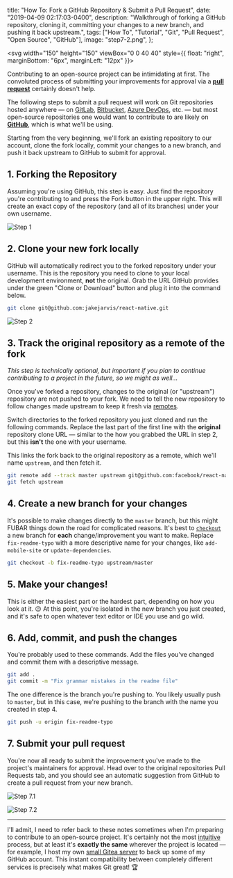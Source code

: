   title: "How To: Fork a GitHub Repository & Submit a Pull Request",
  date: "2019-04-09 02:17:03-0400",
  description:
    "Walkthrough of forking a GitHub repository, cloning it, committing your changes to a new branch, and pushing it back upstream.",
  tags: ["How To", "Tutorial", "Git", "Pull Request", "Open Source", "GitHub"],
  image: "step7-2.png",
};

<svg width="150" height="150" viewBox="0 0 40 40" style={{ float: "right", marginBottom: "6px", marginLeft: "12px" }}>
  <path d="M6.5 35v-4.8c0-5.4 4.3-9.7 9.7-9.7h7.6c5.4 0 9.7-4.3 9.7-9.7V6M6.5 32.5v-26" fill="none" stroke="#a3b7cc" />
  <path d="M6.5 10.5a4 4 0 110-8 4 4 0 010 8z" fill="#8bb7f0" />
  <path d="M6.5 3a3.5 3.5 0 110 7 3.5 3.5 0 010-7m0-1a4.5 4.5 0 100 9 4.5 4.5 0 000-9z" fill="#4e7ab5" />
  <path d="M33.5 10.5a4 4 0 110-8 4 4 0 010 8z" fill="#8bb7f0" />
  <path d="M33.5 3a3.5 3.5 0 110 7 3.5 3.5 0 010-7m0-1a4.5 4.5 0 100 9 4.5 4.5 0 000-9z" fill="#4e7ab5" />
  <g>
    <path d="M6.5 37.5a4 4 0 110-8 4 4 0 010 8z" fill="#8bb7f0" />
    <path d="M6.5 30a3.5 3.5 0 110 7 3.5 3.5 0 010-7m0-1a4.5 4.5 0 100 9 4.5 4.5 0 000-9z" fill="#4e7ab5" />
  </g>
</svg>

Contributing to an open-source project can be intimidating at first. The convoluted process of submitting your improvements for approval via a [**pull request**](https://help.github.com/en/articles/about-pull-requests) certainly doesn't help.

The following steps to submit a pull request will work on Git repositories hosted anywhere — on [GitLab](https://gitlab.com/), [Bitbucket](https://bitbucket.org/), [Azure DevOps](https://azure.microsoft.com/en-us/services/devops/repos/), etc. — but most open-source repositories one would want to contribute to are likely on [**GitHub**](https://github.com/), which is what we'll be using.

Starting from the very beginning, we'll fork an existing repository to our account, clone the fork locally, commit your changes to a new branch, and push it back upstream to GitHub to submit for approval.

## 1. Forking the Repository

Assuming you're using GitHub, this step is easy. Just find the repository you're contributing to and press the Fork button in the upper right. This will create an exact copy of the repository (and all of its branches) under your own username.

![Step 1](./step1.png)

## 2. Clone your new fork locally

GitHub will automatically redirect you to the forked repository under your username. This is the repository you need to clone to your local development environment, **not** the original. Grab the URL GitHub provides under the green "Clone or Download" button and plug it into the command below.

```bash
git clone git@github.com:jakejarvis/react-native.git
```

![Step 2](./step2.png)

## 3. Track the original repository as a remote of the fork

_This step is technically optional, but important if you plan to continue contributing to a project in the future, so we might as well..._

Once you've forked a repository, changes to the original (or "upstream") repository are not pushed to your fork. We need to tell the new repository to follow changes made upstream to keep it fresh via [remotes](https://git-scm.com/book/en/v2/Git-Basics-Working-with-Remotes).

Switch directories to the forked repository you just cloned and run the following commands. Replace the last part of the first line with the **original** repository clone URL — similar to the how you grabbed the URL in step 2, but this **isn't** the one with your username.

This links the fork back to the original repository as a remote, which we'll name `upstream`, and then fetch it.

```bash
git remote add --track master upstream git@github.com:facebook/react-native.git
git fetch upstream
```

## 4. Create a new branch for your changes

It's possible to make changes directly to the `master` branch, but this might FUBAR things down the road for complicated reasons. It's best to [`checkout`](https://git-scm.com/docs/git-checkout) a new branch for **each** change/improvement you want to make. Replace `fix-readme-typo` with a more descriptive name for your changes, like `add-mobile-site` or `update-dependencies`.

```bash
git checkout -b fix-readme-typo upstream/master
```

## 5. Make your changes!

This is either the easiest part or the hardest part, depending on how you look at it. 😉 At this point, you're isolated in the new branch you just created, and it's safe to open whatever text editor or IDE you use and go wild.

## 6. Add, commit, and push the changes

You're probably used to these commands. Add the files you've changed and commit them with a descriptive message.

```bash
git add .
git commit -m "Fix grammar mistakes in the readme file"
```

The one difference is the branch you're pushing to. You likely usually push to `master`, but in this case, we're pushing to the branch with the name you created in step 4.

```bash
git push -u origin fix-readme-typo
```

## 7. Submit your pull request

You're now all ready to submit the improvement you've made to the project's maintainers for approval. Head over to the original repositories Pull Requests tab, and you should see an automatic suggestion from GitHub to create a pull request from your new branch.

![Step 7.1](./step7-1.png)

![Step 7.2](./step7-2.png)

---

I'll admit, I need to refer back to these notes sometimes when I'm preparing to contribute to an open-source project. It's certainly not the most [intuitive](https://ohshitgit.com/) process, but at least it's **exactly the same** wherever the project is located — for example, I host my own [small Gitea server](https://git.jarv.is/) to back up some of my GitHub account. This instant compatibility between completely different services is precisely what makes Git great! 🏆
